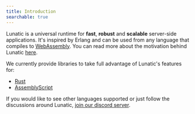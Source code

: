 ```yaml
---
title: Introduction
searchable: true
---
```


Lunatic is a universal runtime for **fast**, **robust** and **scalable** server-side applications.
It's inspired by Erlang and can be used from any language that compiles to [WebAssembly][1].
You can read more about the motivation behind Lunatic [here][2].

We currently provide libraries to take full advantage of Lunatic's features for:

- [Rust][3]
- [AssemblyScript][11]

If you would like to see other languages supported or just follow the discussions around Lunatic,
[join our discord server][4].

[1]: https://webassembly.org/
[2]: https://kolobara.com/lunatic/index.html#motivation
[3]: https://crates.io/crates/lunatic
[4]: https://discord.gg/b7zDqpXpB4
[11]: https://github.com/lunatic-solutions/as-lunatic